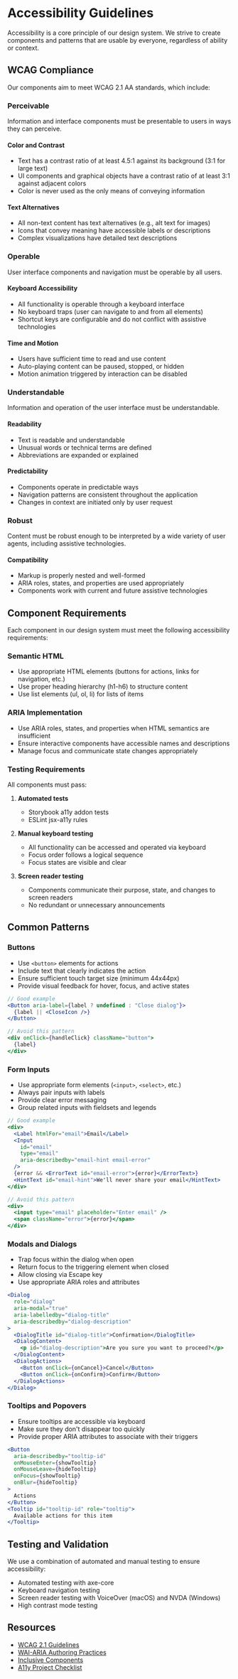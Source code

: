 
<Meta title="Design System/Accessibility" />

# Accessibility Guidelines

Accessibility is a core principle of our design system. We strive to create components and patterns that are usable by everyone, regardless of ability or context.

## WCAG Compliance

Our components aim to meet WCAG 2.1 AA standards, which include:

### Perceivable

Information and interface components must be presentable to users in ways they can perceive.

#### Color and Contrast

- Text has a contrast ratio of at least 4.5:1 against its background (3:1 for large text)
- UI components and graphical objects have a contrast ratio of at least 3:1 against adjacent colors
- Color is never used as the only means of conveying information

#### Text Alternatives

- All non-text content has text alternatives (e.g., alt text for images)
- Icons that convey meaning have accessible labels or descriptions
- Complex visualizations have detailed text descriptions

### Operable

User interface components and navigation must be operable by all users.

#### Keyboard Accessibility

- All functionality is operable through a keyboard interface
- No keyboard traps (user can navigate to and from all elements)
- Shortcut keys are configurable and do not conflict with assistive technologies

#### Time and Motion

- Users have sufficient time to read and use content
- Auto-playing content can be paused, stopped, or hidden
- Motion animation triggered by interaction can be disabled

### Understandable

Information and operation of the user interface must be understandable.

#### Readability

- Text is readable and understandable
- Unusual words or technical terms are defined
- Abbreviations are expanded or explained

#### Predictability

- Components operate in predictable ways
- Navigation patterns are consistent throughout the application
- Changes in context are initiated only by user request

### Robust

Content must be robust enough to be interpreted by a wide variety of user agents, including assistive technologies.

#### Compatibility

- Markup is properly nested and well-formed
- ARIA roles, states, and properties are used appropriately
- Components work with current and future assistive technologies

## Component Requirements

Each component in our design system must meet the following accessibility requirements:

### Semantic HTML

- Use appropriate HTML elements (buttons for actions, links for navigation, etc.)
- Use proper heading hierarchy (h1-h6) to structure content
- Use list elements (ul, ol, li) for lists of items

### ARIA Implementation

- Use ARIA roles, states, and properties when HTML semantics are insufficient
- Ensure interactive components have accessible names and descriptions
- Manage focus and communicate state changes appropriately

### Testing Requirements

All components must pass:

1. **Automated tests**

   - Storybook a11y addon tests
   - ESLint jsx-a11y rules

2. **Manual keyboard testing**

   - All functionality can be accessed and operated via keyboard
   - Focus order follows a logical sequence
   - Focus states are visible and clear

3. **Screen reader testing**
   - Components communicate their purpose, state, and changes to screen readers
   - No redundant or unnecessary announcements

## Common Patterns

### Buttons

- Use `<button>` elements for actions
- Include text that clearly indicates the action
- Ensure sufficient touch target size (minimum 44x44px)
- Provide visual feedback for hover, focus, and active states

```jsx
// Good example
<Button aria-label={label ? undefined : "Close dialog"}>
  {label || <CloseIcon />}
</Button>

// Avoid this pattern
<div onClick={handleClick} className="button">
  {label}
</div>
```

### Form Inputs

- Use appropriate form elements (`<input>`, `<select>`, etc.)
- Always pair inputs with labels
- Provide clear error messaging
- Group related inputs with fieldsets and legends

```jsx
// Good example
<div>
  <Label htmlFor="email">Email</Label>
  <Input
    id="email"
    type="email"
    aria-describedby="email-hint email-error"
  />
  {error && <ErrorText id="email-error">{error}</ErrorText>}
  <HintText id="email-hint">We'll never share your email</HintText>
</div>

// Avoid this pattern
<div>
  <input type="email" placeholder="Enter email" />
  <span className="error">{error}</span>
</div>
```

### Modals and Dialogs

- Trap focus within the dialog when open
- Return focus to the triggering element when closed
- Allow closing via Escape key
- Use appropriate ARIA roles and attributes

```jsx
<Dialog
  role="dialog"
  aria-modal="true"
  aria-labelledby="dialog-title"
  aria-describedby="dialog-description"
>
  <DialogTitle id="dialog-title">Confirmation</DialogTitle>
  <DialogContent>
    <p id="dialog-description">Are you sure you want to proceed?</p>
  </DialogContent>
  <DialogActions>
    <Button onClick={onCancel}>Cancel</Button>
    <Button onClick={onConfirm}>Confirm</Button>
  </DialogActions>
</Dialog>
```

### Tooltips and Popovers

- Ensure tooltips are accessible via keyboard
- Make sure they don't disappear too quickly
- Provide proper ARIA attributes to associate with their triggers

```jsx
<Button
  aria-describedby="tooltip-id"
  onMouseEnter={showTooltip}
  onMouseLeave={hideTooltip}
  onFocus={showTooltip}
  onBlur={hideTooltip}
>
  Actions
</Button>
<Tooltip id="tooltip-id" role="tooltip">
  Available actions for this item
</Tooltip>
```

## Testing and Validation

We use a combination of automated and manual testing to ensure accessibility:

- Automated testing with axe-core
- Keyboard navigation testing
- Screen reader testing with VoiceOver (macOS) and NVDA (Windows)
- High contrast mode testing

## Resources

- [WCAG 2.1 Guidelines](https://www.w3.org/TR/WCAG21/)
- [WAI-ARIA Authoring Practices](https://www.w3.org/WAI/ARIA/apg/)
- [Inclusive Components](https://inclusive-components.design/)
- [A11y Project Checklist](https://www.a11yproject.com/checklist/)
